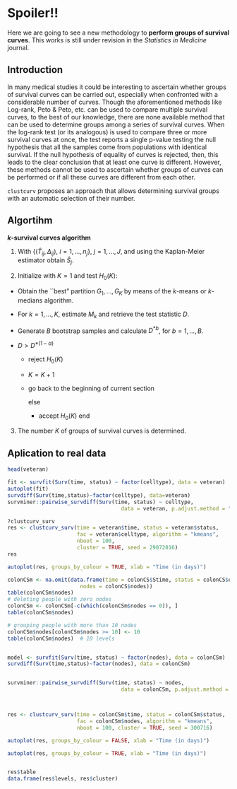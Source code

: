 
# Spoiler!! {#clustcurv}



Here we are going to see a new methodology to **perform groups of survival curves**. This works is still under revision in the *Statistics in Medicine* journal.



## Introduction



In many medical studies it could be interesting to ascertain whether groups of survival curves can be carried out, especially when confronted with a considerable number of curves. Though the aforementioned methods like Log-rank, Peto & Peto, etc. can be used to compare multiple survival curves, to the best of our knowledge, there are none available method that can be used to determine groups among a series of survival curves. When the log-rank test (or its analogous) is used to compare three or more survival curves at once, the test reports a single p-value testing the null hypothesis that all the samples come from populations with identical survival. If the null hypothesis of equality of curves is rejected, then, this leads to the clear conclusion that at least one curve is different. However, these methods cannot be used to ascertain whether groups of curves can be performed or if all these curves are different from each other.   

`clustcurv` proposes an approach that allows determining survival groups with an automatic selection of their number. 


## Algortihm 


**$k$-survival curves  algorithm**



1. With $\{(\widetilde{T}_{ij}, \Delta_{ij})$, $i=1, \ldots, n_j$\}, $j = 1, \ldots, J$, and using the Kaplan-Meier estimator obtain $\hat S_j$.


2. Initialize with $K = 1$ and test $H_0(K)$:


  +  Obtain the ``best" partition $G_1, \ldots, G_K$ by means of the $k$-means or $k$-medians algorithm.

  + For $k = 1, \ldots, K$, estimate $M_k$ and retrieve the test statistic $D$.

  + Generate $B$ bootstrap samples and calculate $D^{\ast b}$, for $b = 1, \ldots, B$.

  + \textbf{if} $D > D^{\ast (1-\alpha)}$ \textbf{then} 
  	- reject $H_0(K)$
  	- $K = K + 1$
  	- go back to the beginning of current section 
	
	     else
	  - accept $H_0(K)$
        end 
  
3. The number $K$ of groups of survival curves is determined.


	
## Aplication to real data



```r
head(veteran)

fit <- survfit(Surv(time, status) ~ factor(celltype), data = veteran)
autoplot(fit)
survdiff(Surv(time,status)~factor(celltype), data=veteran)
survminer::pairwise_survdiff(Surv(time, status) ~ celltype,
                                    data = veteran, p.adjust.method = "BH") 

?clustcurv_surv
res <- clustcurv_surv(time = veteran$time, status = veteran$status,
                      fac = veteran$celltype, algorithm = "kmeans",
                      nboot = 100,
                      cluster = TRUE, seed = 29072016)
res

autoplot(res, groups_by_colour = TRUE, xlab = "Time (in days)")
```







```r
colonCSm <- na.omit(data.frame(time = colonCS$Stime, status = colonCS$event,
                       nodes = colonCS$nodes))
table(colonCSm$nodes)
# deleting people with zero nodes
colonCSm <- colonCSm[-c(which(colonCSm$nodes == 0)), ]
table(colonCSm$nodes)

# grouping people with more than 10 nodes
colonCSm$nodes[colonCSm$nodes >= 10] <- 10
table(colonCSm$nodes)  # 10 levels


model <- survfit(Surv(time, status) ~ factor(nodes), data = colonCSm)
survdiff(Surv(time,status)~factor(nodes), data = colonCSm)


survminer::pairwise_survdiff(Surv(time, status) ~ nodes,
                                    data = colonCSm, p.adjust.method = "BH")



res <- clustcurv_surv(time = colonCSm$time, status = colonCSm$status,
                      fac = colonCSm$nodes, algorithm = "kmeans",
                      nboot = 100, cluster = TRUE, seed = 300716)

autoplot(res, groups_by_colour = FALSE, xlab = "Time (in days)")

autoplot(res, groups_by_colour = TRUE, xlab = "Time (in days)")


res$table
data.frame(res$levels, res$cluster)
```

	
	

